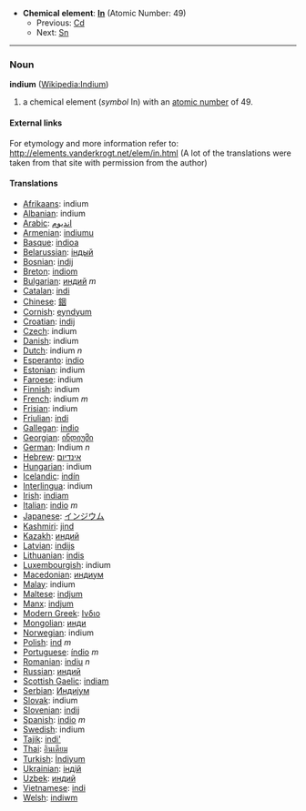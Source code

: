 *'''Chemical element''': '''[[In]]''' (Atomic Number: 49)
**Previous: [[Cadmium|Cd]]
**Next: [[Tin|Sn]]
----
=== Noun ===
'''indium''' ([[en:Indium|Wikipedia:Indium]])

# a chemical element (''symbol'' In) with an [[atomic number]] of 49.

====External links====
For etymology and more information refer to:
http://elements.vanderkrogt.net/elem/in.html
(A lot of the translations were taken from that site with permission from the author)

==== Translations ====
*[[Afrikaans]]: indium
*[[Albanian]]: indium
*[[Arabic]]: [[انديوم]]
*[[Armenian]]: [[indiumu]]
*[[Basque]]: [[indioa]]
*[[Belarussian]]: [[iндый]]
*[[Bosnian]]: [[indij]]
*[[Breton]]: [[indiom]]
*[[Bulgarian]]: [[индий]] ''m''
*[[Catalan]]: [[indi]]
*[[Chinese]]: [[銦]]
*[[Cornish]]: [[eyndyum]]
*[[Croatian]]: [[indij]]
*[[Czech]]: indium
*[[Danish]]: indium
*[[Dutch]]: indium ''n''
*[[Esperanto]]: [[indio]]
*[[Estonian]]: indium
*[[Faroese]]: indium
*[[Finnish]]: indium
*[[French]]: indium ''m''
*[[Frisian]]: indium
*[[Friulian]]: [[indi]]
*[[Gallegan]]: [[indio]]
*[[Georgian]]: [[ინდიუმი]]
*[[German]]: Indium ''n''
*[[Hebrew]]: [[אינדיום]]
*[[Hungarian]]: indium
*[[Icelandic]]: [[indín]]
*[[Interlingua]]: indium
*[[Irish]]: [[indiam]]
*[[Italian]]: [[indio]] ''m''
*[[Japanese]]: [[インジウム]]
*[[Kashmiri]]: [[jind]]
*[[Kazakh]]: [[индий]]
*[[Latvian]]: [[indijs]]
*[[Lithuanian]]: [[indis]]
*[[Luxembourgish]]: indium
*[[Macedonian]]: [[индиум]]
*[[Malay]]: indium
*[[Maltese]]: [[indjum]]
*[[Manx]]: [[indjum]]
*[[Modern Greek]]: [[Ινδιο]] '' ''
*[[Mongolian]]: [[инди]]
*[[Norwegian]]: indium
*[[Polish]]:  [[ind]] ''m''
*[[Portuguese]]: [[índio]] ''m''
*[[Romanian]]: [[indiu]] ''n''
*[[Russian]]: [[индий]] '' ''
*[[Scottish Gaelic]]: [[indiam]]
*[[Serbian]]: [[Индиjум]]
*[[Slovak]]: indium
*[[Slovenian]]: [[indij]]
*[[Spanish]]: [[indio]] ''m''
*[[Swedish]]: indium
*[[Tajik]]: [[indi']]
*[[Thai]]: [[อินเดียม]]
*[[Turkish]]: [[İndiyum]]
*[[Ukrainian]]: [[iндiй]]
*[[Uzbek]]: [[индий]]
*[[Vietnamese]]: [[indi]]
*[[Welsh]]: [[indiwm]]
